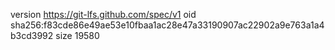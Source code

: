 version https://git-lfs.github.com/spec/v1
oid sha256:f83cde86e49ae53e10fbaa1ac28e47a33190907ac22902a9e763a1a4b3cd3992
size 19580
